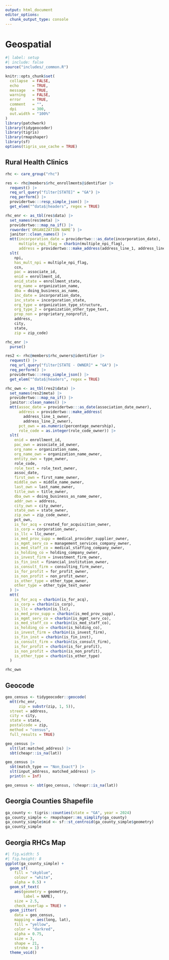 ```yaml
---
output: html_document
editor_options: 
  chunk_output_type: console
---
```

# Geospatial {#sec-demogeo}

```r
#| label: setup
#| include: false
source("includes/_common.R")

knitr::opts_chunk$set(
  collapse  = FALSE,
  echo      = TRUE, 
  message   = TRUE, 
  warning   = FALSE,
  error     = TRUE,
  comment   = "",
  dpi       = 300, 
  out.width = "100%"
)
library(patchwork)
library(tidygeocoder)
library(tigris)
library(rmapshaper)
library(sf)
options(tigris_use_cache = TRUE)
```

## Rural Health Clinics

```r
rhc <- care_group("rhc")

res <- rhc@members$rhc_enrollments@identifier |> 
  request() |> 
  req_url_query("filter[STATE]" = "GA") |>
  req_perform() |> 
  providertwo:::resp_simple_json() |> 
  get_elem("^data$|headers", regex = TRUE)

rhc_enr <- as_tbl(res$data) |> 
  set_names(res$meta) |> 
  providertwo:::map_na_if() |> 
  roworder(`ORGANIZATION NAME`) |>
  janitor::clean_names() |>
  mtt(incorporation_date = providertwo:::as_date(incorporation_date),
      multiple_npi_flag = charbin(multiple_npi_flag),
      address = providertwo:::make_address(address_line_1, address_line_2)) |>
  slt(
    npi,
    has_mult_npi = multiple_npi_flag,
    ccn,
    pac = associate_id,
    enid = enrollment_id,
    enid_state = enrollment_state,
    org_name = organization_name,
    dba = doing_business_as_name,
    inc_date = incorporation_date,
    inc_state = incorporation_state,
    org_type = organization_type_structure,
    org_type_2 = organization_other_type_text,
    prop_non = proprietary_nonprofit,
    address,
    city,
    state,
    zip = zip_code)

rhc_enr |> 
  purse()
```

```r
res2 <- rhc@members$rhc_owners@identifier |> 
  request() |> 
  req_url_query("filter[STATE - OWNER]" = "GA") |>
  req_perform() |> 
  providertwo:::resp_simple_json() |> 
  get_elem("^data$|headers", regex = TRUE)

rhc_own <- as_tbl(res2$data) |> 
  set_names(res2$meta) |> 
  providertwo:::map_na_if() |> 
  janitor::clean_names() |> 
  mtt(assoc_date = providertwo:::as_date(association_date_owner),
      address = providertwo:::make_address(
        address_line_1_owner, 
        address_line_2_owner),
      pct_own = as.numeric(percentage_ownership),
      role_code = as.integer(role_code_owner)) |>
  slt(
    enid = enrollment_id, 
    pac_own = associate_id_owner, 
    org_name = organization_name,
    org_name_own = organization_name_owner,
    entity_own = type_owner,
    role_code,
    role_text = role_text_owner,
    assoc_date,
    first_own = first_name_owner,
    middle_own = middle_name_owner,
    last_own = last_name_owner,
    title_own = title_owner,
    dba_own = doing_business_as_name_owner,
    addr_own = address,
    city_own = city_owner,
    state_own = state_owner,
    zip_own = zip_code_owner,
    pct_own,
    is_for_acq = created_for_acquisition_owner,
    is_corp = corporation_owner,
    is_llc = llc_owner,
    is_med_prov_supp = medical_provider_supplier_owner,
    is_mgmt_serv_co = management_services_company_owner,
    is_med_staff_co = medical_staffing_company_owner,
    is_holding_co = holding_company_owner,
    is_invest_firm = investment_firm_owner,
    is_fin_inst = financial_institution_owner,
    is_consult_firm = consulting_firm_owner,
    is_for_profit = for_profit_owner,
    is_non_profit = non_profit_owner,
    is_other_type = other_type_owner,
    other_type = other_type_text_owner
  ) |> 
  mtt(
    is_for_acq = charbin(is_for_acq),
    is_corp = charbin(is_corp),
    is_llc = charbin(is_llc),
    is_med_prov_supp = charbin(is_med_prov_supp),
    is_mgmt_serv_co = charbin(is_mgmt_serv_co),
    is_med_staff_co = charbin(is_med_staff_co),
    is_holding_co = charbin(is_holding_co),
    is_invest_firm = charbin(is_invest_firm),
    is_fin_inst = charbin(is_fin_inst),
    is_consult_firm = charbin(is_consult_firm),
    is_for_profit = charbin(is_for_profit),
    is_non_profit = charbin(is_non_profit),
    is_other_type = charbin(is_other_type)
  )

rhc_own
```

## Geocode

```r
geo_census <- tidygeocoder::geocode(
  mtt(rhc_enr, 
      zip = substr(zip, 1, 5)),
  street = address,
  city = city,
  state = state,
  postalcode = zip,
  method = "census", 
  full_results = TRUE)

geo_census |> 
  slt(lat:matched_address) |> 
  sbt(cheapr::is_na(lat))

geo_census |> 
  sbt(match_type == "Non_Exact") |> 
  slt(input_address, matched_address) |> 
  print(n = Inf)

geo_census <- sbt(geo_census, !cheapr::is_na(lat))
```

## Georgia Counties Shapefile

```r
ga_county <- tigris::counties(state = "GA", year = 2024)
ga_county_simple <- rmapshaper::ms_simplify(ga_county)
ga_county_simple$mid <- sf::st_centroid(ga_county_simple$geometry)
ga_county_simple
```


## Georgia RHCs Map

```r
#| fig.width: 5
#| fig.height: 8
ggplot(ga_county_simple) +
  geom_sf(
    fill = "skyblue",
    colour = "white",
    alpha = 0.5) +
  geom_sf_text(
    aes(geometry = geometry, 
        label = NAME),
    size = 2.5,
    check_overlap = TRUE) +
  geom_jitter(
    data = geo_census,
    mapping = aes(long, lat),
    fill = "yellow",
    color = "darkred",
    alpha = 0.75,
    size = 3,
    shape = 21,
    stroke = 1) +
  theme_void()
```

